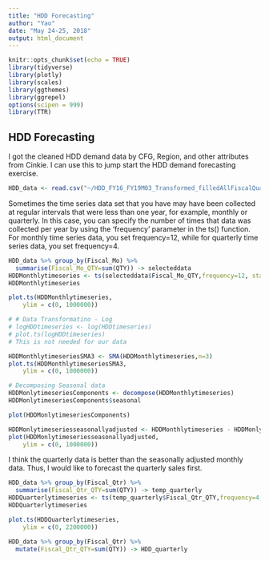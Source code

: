 ---
title: "HDD Forecasting"
author: "Yao"
date: "May 24-25, 2018"
output: html_document
---

```{r setup, include=FALSE}
knitr::opts_chunk$set(echo = TRUE)
library(tidyverse)
library(plotly)
library(scales)
library(ggthemes)
library(ggrepel)
options(scipen = 999)
library(TTR)
```

## HDD Forecasting
I got the cleaned HDD demand data by CFG, Region, and other attributes from Cinkie. I can use this to jump start the HDD demand forecasting exercise.
```{r load the data}
HDD_data <- read.csv("~/HDD_FY16_FY19M03_Transformed_filledAllFiscalQuarter.csv") %>% filter(Fiscal_Yr %in% c('FY17','FY18','FY19'))
```

Sometimes the time series data set that you have may have been collected at regular intervals that were less than one year, for example, monthly or quarterly. In this case, you can specify the number of times that data was collected per year by using the 'frequency' parameter in the ts() function. For monthly time series data, you set frequency=12, while for quarterly time series data, you set frequency=4.

```{r timeseries monthly}
HDD_data %>% group_by(Fiscal_Mo) %>%
  summarise(Fiscal_Mo_QTY=sum(QTY)) -> selecteddata
HDDMonthlytimeseries <- ts(selecteddata$Fiscal_Mo_QTY,frequency=12, start=c(2017,1))
HDDMonthlytimeseries

plot.ts(HDDMonthlytimeseries, 
    ylim = c(0, 1000000))

# # Data Transformatino - Log
# logHDDtimeseries <- log(HDDtimeseries)
# plot.ts(logHDDtimeseries)
# This is not needed for our data

HDDMonthlytimeseriesSMA3 <- SMA(HDDMonthlytimeseries,n=3)
plot.ts(HDDMonthlytimeseriesSMA3, 
    ylim = c(0, 1000000))

# Decomposing Seasonal data
HDDMonlytimeseriesComponents <- decompose(HDDMonthlytimeseries)
HDDMonlytimeseriesComponents$seasonal

plot(HDDMonlytimeseriesComponents)

HDDMonlytimeseriesseasonallyadjusted <- HDDMonthlytimeseries - HDDMonlytimeseriesComponents$seasonal
plot(HDDMonlytimeseriesseasonallyadjusted, 
    ylim = c(0, 1000000))
```


I think the quarterly data is better than the seasonally adjusted monthly data.
Thus, I would like to forecast the quarterly sales first.

```{r Quaterly Forecasting}
HDD_data %>% group_by(Fiscal_Qtr) %>%
  summarise(Fiscal_Qtr_QTY=sum(QTY)) -> temp_quarterly
HDDQuarterlytimeseries <- ts(temp_quarterly$Fiscal_Qtr_QTY,frequency=4, start=c(2017,1))
HDDQuarterlytimeseries

plot.ts(HDDQuarterlytimeseries, 
    ylim = c(0, 2200000))

HDD_data %>% group_by(Fiscal_Qtr) %>%
  mutate(Fiscal_Qtr_QTY=sum(QTY)) -> HDD_quarterly
```

